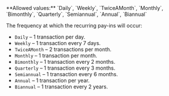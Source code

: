 <ParamField body="Frequency" type="string" >     
**Allowed values:** `Daily`, `Weekly`, `TwiceAMonth`, `Monthly`, `Bimonthly`, `Quarterly`, `Semiannual`, `Annual`, `Biannual`

The frequency at which the recurring pay-ins will occur:  
- `Daily` – 1 transaction per day.  
- `Weekly` – 1 transaction every 7 days.  
- `TwiceAMonth` – 2 transactions per month.  
- `Monthly` – 1 transaction per month.  
- `Bimonthly` – 1 transaction every 2 months.  
- `Quarterly` – 1 transaction every 3 months.  
- `Semiannual` – 1 transaction every 6 months.  
- `Annual` – 1 transaction per year.  
- `Biannual` – 1 transaction every 2 years.  
</ParamField>
